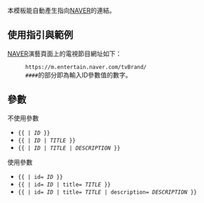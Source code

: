 {{NoteTA
|1 = zh-cn:示例; zh-tw:範例;
|2 = zh-cn:重定向; zh-tw:重新導向;
}}
{{Documentation subpage}}<!-- 在本行下編輯模板說明 -->
本模板能自動產生指向[[NAVER]]的連結。

== 使用指引與範例 ==
[[NAVER]]演藝頁面上的電視節目網址如下：
: <code><nowiki>https://m.entertain.naver.com/tvBrand/</nowiki>{{Hilite|####}}</code>
: <code>####</code>的部分即為輸入ID參數值的數字。

== 參數 ==
;不使用參數
* <code><nowiki>{{</nowiki>{{BASEPAGENAME}} | ''ID'' <nowiki>}}</nowiki></code>
* <code><nowiki>{{</nowiki>{{BASEPAGENAME}} | ''ID'' | ''TITLE'' <nowiki>}}</nowiki></code>
* <code><nowiki>{{</nowiki>{{BASEPAGENAME}} | ''ID'' | ''TITLE'' | ''DESCRIPTION'' <nowiki>}}</nowiki></code>

;使用參數
* <code><nowiki>{{</nowiki>{{BASEPAGENAME}} | id= ''ID'' <nowiki>}}</nowiki></code>
* <code><nowiki>{{</nowiki>{{BASEPAGENAME}} | id= ''ID'' | title= ''TITLE'' <nowiki>}}</nowiki></code>
* <code><nowiki>{{</nowiki>{{BASEPAGENAME}} | id= ''ID'' | title= ''TITLE'' | description= ''DESCRIPTION'' <nowiki>}}</nowiki></code>

<includeonly>{{sandbox other||
<!-- 本行下加入模板的分類，跨維基連結加入Wikidata（參見[[Wikipedia:维基数据]]） -->
[[Category:模板数据文档]]
[[Category:電視外部資源模板]]
[[Category:使用维基数据信息的模板]]
[[Category:添加追踪分类的模板]]
}}</includeonly>